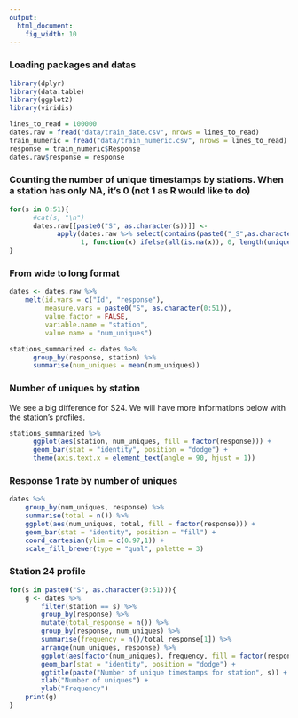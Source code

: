 ```yaml
---
output: 
  html_document: 
    fig_width: 10
---
```

### Loading packages and datas
```r
library(dplyr)
library(data.table)
library(ggplot2)
library(viridis)

lines_to_read = 100000
dates.raw = fread("data/train_date.csv", nrows = lines_to_read)
train_numeric = fread("data/train_numeric.csv", nrows = lines_to_read)
response = train_numeric$Response
dates.raw$response = response

```


### Counting the number of unique timestamps by stations. When a station has only NA, it's 0 (not 1 as R would like to do)
```r
for(s in 0:51){
      #cat(s, "\n")
      dates.raw[[paste0("S", as.character(s))]] <- 
            apply(dates.raw %>% select(contains(paste0("_S",as.character(s),"_"))),
                  1, function(x) ifelse(all(is.na(x)), 0, length(unique(x))))
}
```


### From wide to long format
```r
dates <- dates.raw %>% 
    melt(id.vars = c("Id", "response"), 
         measure.vars = paste0("S", as.character(0:51)),
         value.factor = FALSE,
         variable.name = "station", 
         value.name = "num_uniques")

stations_summarized <- dates %>% 
      group_by(response, station) %>% 
      summarise(num_uniques = mean(num_uniques))
```

### Number of uniques by station
We see a big difference for S24. We will have more informations below with the station's profiles.
```r
stations_summarized %>% 
      ggplot(aes(station, num_uniques, fill = factor(response))) +
      geom_bar(stat = "identity", position = "dodge") +
      theme(axis.text.x = element_text(angle = 90, hjust = 1))
```

### Response 1 rate by number of uniques
```r
dates %>% 
    group_by(num_uniques, response) %>% 
    summarise(total = n()) %>% 
    ggplot(aes(num_uniques, total, fill = factor(response))) + 
    geom_bar(stat = "identity", position = "fill") + 
    coord_cartesian(ylim = c(0.97,1)) +
    scale_fill_brewer(type = "qual", palette = 3)
```


### Station 24 profile
```r
for(s in paste0("S", as.character(0:51))){
    g <- dates %>% 
        filter(station == s) %>% 
        group_by(response) %>% 
        mutate(total_response = n()) %>% 
        group_by(response, num_uniques) %>% 
        summarise(frequency = n()/total_response[1]) %>% 
        arrange(num_uniques, response) %>% 
        ggplot(aes(factor(num_uniques), frequency, fill = factor(response))) +
        geom_bar(stat = "identity", position = "dodge") +
        ggtitle(paste("Number of unique timestamps for station", s)) +
        xlab("Number of uniques") +
        ylab("Frequency")
    print(g)
}
```